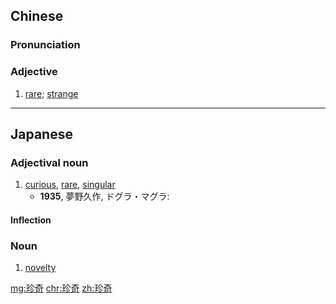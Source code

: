 ==Chinese==
{{zh-forms}}

===Pronunciation===
{{zh-pron
|m=zhēnqí
|c=zan1 kei4
|h=pfs=chṳ̂n-khì
|mn=qz,xm,zz:tin-kî
|cat=a
}}

===Adjective===
{{zh-adj}}

# [[rare]]; [[strange]]

----

==Japanese==
{{ja-kanjitab|ちん|き|yomi=on}}

===Adjectival noun===
{{ja-adj|infl=na|ちんき}}

# [[curious]], [[rare]], [[singular]]
#* '''1935''', 夢野久作, ドグラ・マグラ:
#*: {{ja-usex|それ は、 やはり 精神病者 の 心理 状態 の 不可思議さ を 表現 した '''珍奇''' な、 面白い 製作 の 一つ です。|それ は、 やはり せいしんびょうしゃ の しんり じょうたい の ふかしぎさ を ひょうげん した '''ちんき''' な、 おもしろい せいさく の ひとつ です。|It's a '''singular''' and fascinating work that presents the mysteries of the mind of the mentally ill.}}

====Inflection====
{{ja-na|ちんき}}

===Noun===
{{ja-noun|ちんき}}

# [[novelty]]

[[mg:珍奇]]
[[chr:珍奇]]
[[zh:珍奇]]
